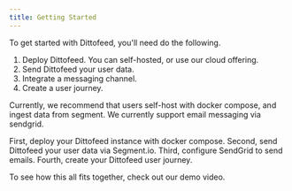 ```yaml
---
title: Getting Started
---
```


To get started with Dittofeed, you'll need do the following.

1. Deploy Dittofeed. You can self-hosted, or use our cloud offering.
2. Send Dittofeed your user data.
3. Integrate a messaging channel.
3. Create a user journey.

Currently, we recommend that users self-host with docker compose, and ingest
data from segment. We currently support email messaging via sendgrid.

<CardGroup cols={2}>
  <Card title="Self-Host with Docker Compose" icon="rocket" color="#ea5a0c" href="/deployment/self-hosted/docker-compose">
    First, deploy your Dittofeed instance with docker compose.
  </Card>
  <Card title="Using Segment.io as an event Source" icon="pipe-section" color="#0285c7" href="/integrations/sources/segment">
    Second, send Dittofeed your user data via Segment.io.
  </Card>
  <Card title="Using SendGrid to send Emails" icon="envelope" color="#16a34a" href="/integrations/channels/sendgrid">
    Third, configure SendGrid to send emails.
  </Card>
  <Card title="Creating Journeys" icon="split" color="#dc2626" href="/guide/creating-journeys">
    Fourth, create your Dittofeed user journey.
  </Card>
</CardGroup>


To see how this all fits together, check out our demo video.

<Snippet file="git-workflows-demo.mdx" />